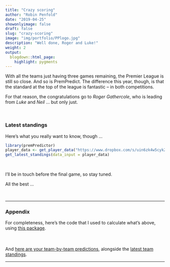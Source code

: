 ```yaml
---
title: "Crazy scoring"
author: "Robin Penfold"
date: "2019-04-25"
showonlyimage: false
draft: false
slug: "crazy-scoring"
image: "img/portfolio/PPlogo.jpg"
description: "Well done, Roger and Luke!"
weight: 2
output:
  blogdown::html_page:
    highlight: pygments
---
```


With all the teams just having three games remaining, the Premier League is still so close. And so is PremPredict. The difference this year, though, is that the standard at the top of the league is fantastic -- in both competitions.

For that reason, the congratulations go to *Roger Gathercole*, who is leading from *Luke* and *Neil* ... but only just.

</br>

### Latest standings

Here's what you really want to know, though ...

```r
library(premPredictor)
player_data <- get_player_data("https://www.dropbox.com/s/uin6zk4w5cyk2m1/PremPredict-18-19.csv")
get_latest_standings(data_input = player_data)
```

</br>

I'll be in touch before the final game, so stay tuned. 

All the best ...

</br>

***

### Appendix

For completeness, here's the code that I used to calculate what's above, using [this package](https://github.com/p0bs/premPredictor).

```r
```

<p style="height: .5em;">&nbsp;</p>

And [here are your team-by-team predictions](https://docs.google.com/spreadsheets/d/1KgzlXAdcH5dwFllIU0Nktq-_QTwWwBuj76Di-UYQbtA/edit?usp=sharing), alongside the [latest team standings](http://www.theguardian.com/football/premierleague/table).

***

<p style="height: .5em;">&nbsp;</p>

